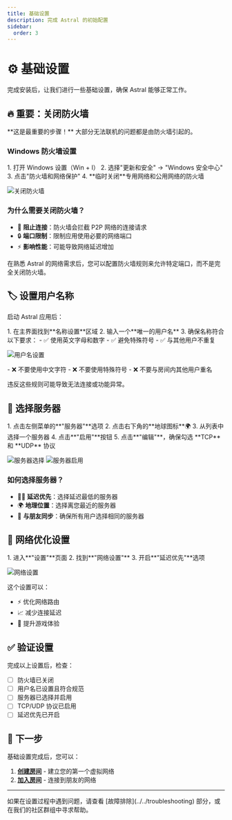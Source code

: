 ```yaml
---
title: 基础设置
description: 完成 Astral 的初始配置
sidebar:
  order: 3
---
```



# ⚙️ 基础设置

完成安装后，让我们进行一些基础设置，确保 Astral 能够正常工作。

## 🔥 重要：关闭防火墙

<Aside type="caution" title="必须执行">
**这是最重要的步骤！** 大部分无法联机的问题都是由防火墙引起的。
</Aside>

### Windows 防火墙设置

<Steps>
1. 打开 Windows 设置（Win + I）
2. 选择"更新和安全" → "Windows 安全中心"
3. 点击"防火墙和网络保护"
4. **临时关闭**专用网络和公用网络的防火墙
</Steps>

![关闭防火墙](/images/食用-1.png)

### 为什么需要关闭防火墙？

- 🚫 **阻止连接**：防火墙会拦截 P2P 网络的连接请求
- 🔒 **端口限制**：限制应用使用必要的网络端口
- ⚡ **影响性能**：可能导致网络延迟增加

<Aside type="note">
在熟悉 Astral 的网络需求后，您可以配置防火墙规则来允许特定端口，而不是完全关闭防火墙。
</Aside>

## 🏷️ 设置用户名称

启动 Astral 应用后：

<Steps>
1. 在主界面找到**名称设置**区域
2. 输入一个**唯一的用户名**
3. 确保名称符合以下要求：
   - ✅ 使用英文字母和数字
   - ✅ 避免特殊符号
   - ✅ 与其他用户不重复
</Steps>

![用户名设置](/images/食用-6.png)

<Aside type="caution" title="命名规则">
- ❌ 不要使用中文字符
- ❌ 不要使用特殊符号
- ❌ 不要与房间内其他用户重名

违反这些规则可能导致无法连接或功能异常。
</Aside>

## 📡 选择服务器

<Steps>
1. 点击左侧菜单的**"服务器"**选项
2. 点击右下角的**地球图标**🌍
3. 从列表中选择一个服务器
4. 点击**"启用"**按钮
5. 点击**"编辑"**，确保勾选 **TCP** 和 **UDP** 协议
</Steps>

![服务器选择](/images/食用-2.png)
![服务器启用](/images/食用-4.png)

### 如何选择服务器？

- 🏃‍♂️ **延迟优先**：选择延迟最低的服务器
- 🌍 **地理位置**：选择离您最近的服务器
- 👥 **与朋友同步**：确保所有用户选择相同的服务器

## 🔧 网络优化设置

<Steps>
1. 进入**"设置"**页面
2. 找到**"网络设置"**
3. 开启**"延迟优先"**选项
</Steps>

![网络设置](/images/食用-5.png)

这个设置可以：
- ⚡ 优化网络路由
- 📈 减少连接延迟
- 🎯 提升游戏体验

## ✅ 验证设置

完成以上设置后，检查：

- [ ] 防火墙已关闭
- [ ] 用户名已设置且符合规范
- [ ] 服务器已选择并启用
- [ ] TCP/UDP 协议已启用
- [ ] 延迟优先已开启

## 🎯 下一步

基础设置完成后，您可以：

1. **[创建房间](./create-room)** - 建立您的第一个虚拟网络
2. **[加入房间](./join-room)** - 连接到朋友的网络

---

<Aside type="tip">
如果在设置过程中遇到问题，请查看 [故障排除](../../troubleshooting) 部分，或在我们的社区群组中寻求帮助。
</Aside>
